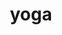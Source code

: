 ---
slug: yoga
link: /projects/yoga/
category: 'projects'
title: yoga
publicData: Sep 11th 2020
pagesCount: 1
pages: 
        - page:
            - image: test
            - title: Title
sortIdx: 240
---